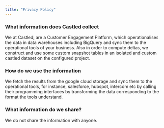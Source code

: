 ```yaml
---
title: "Privacy Policy"
---
```


### What information does Castled collect

We at Castled, are a Customer Engagement Platform, which operationalises the
data in data warehouses including BigQuery and sync them to the operational
tools of your business. Also in order to compute deltas, we construct and use
some custom snapshot tables in an isolated and custom castled dataset on the
configured project.

### How do we use the information

We fetch the results from the google cloud storage and sync them to the
operational tools, for instance, salesforce, hubspot, intercom etc by calling
their programming interfaces by transforming the data corresponding to the
format the tools understand.

### What information do we share?

We do not share the information with anyone.
